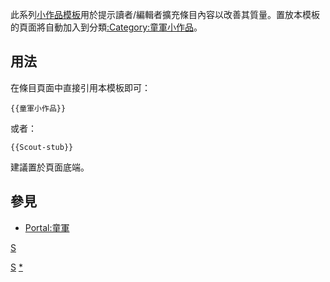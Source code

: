 <includeonly></includeonly><noinclude>{{template doc page viewed directly}}</noinclude>
<!-- 在本行下編輯模板說明 -->
此系列[[:Category:小作品模板|小作品模板]]用於提示讀者/編輯者擴充條目內容以改善其質量。置放本模板的頁面將自動加入到分類[[:Category:童軍小作品]]。
== 用法 ==
在條目頁面中直接引用本模板即可：
<pre>{{童軍小作品}}
</pre>
或者：
<pre>{{Scout-stub}}
</pre>
建議置於頁面底端。
== 參見 ==
* [[Portal:童軍]]
<includeonly>
<!-- 本行下加入模板的分類 -->
[[Category:組織小作品模板|S]]
[[分類:童軍專題模板|S]]
[[Category:童軍小作品|*]]
</includeonly>
